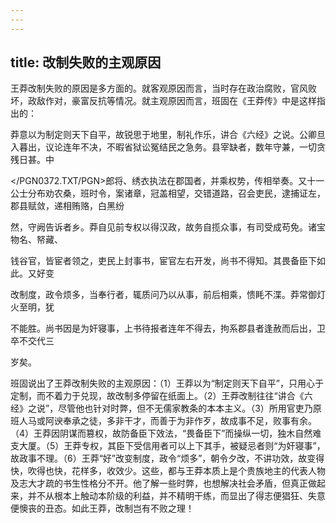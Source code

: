 ```yaml
---
---
---
```

title: 改制失败的主观原因
---



王莽改制失败的原因是多方面的。就客观原因而言，当时存在政治腐败，官风败坏，政敌作对，豪富反抗等情况。就主观原因而言，班固在《王莽传》中是这样指出的：

莽意以为制定则天下自平，故锐思于地里，制礼作乐，讲合《六经》之说。公卿旦入暮出，议论连年不决，不暇省狱讼冤结民之急务。县宰缺者，数年守兼，一切贪残日甚。中

</PGN0372.TXT/PGN>郎将、绣衣执法在郡国者，并乘权势，传相举奏。又十一公士分布劝农桑，班时令，案诸章，冠盖相望，交错道路，召会吏民，逮捕证左，郡县赋敛，递相贿赂，白黑纷

然，守阙告诉者乡。莽自见前专权以得汉政，故务自揽众事，有司受成苟免。诸宝物名、帑藏、

钱谷官，皆宦者领之，吏民上封事书，宦官左右开发，尚书不得知。其畏备臣下如此。又好变

改制度，政令烦多，当奉行者，辄质问乃以从事，前后相乘，愦眊不渫。莽常御灯火至明，犹

不能胜。尚书因是为奸寝事，上书待报者连年不得去，拘系郡县者逢赦而后出，卫卒不交代三

岁矣。

班固说出了王莽改制失败的主观原因：（1）王莽以为“制定则天下自平”，只用心于定制，而不着力于兑现，故改制多停留在纸面上。（2）王莽改制往往“讲合《六经》之说”，尽管他也针对时弊，但不无儒家教条的本本主义。（3）所用官吏乃原班人马或阿谀奉承之徒，多非干才，而善于为非作歹，故成事不足，败事有余。（4）王莽因阴谋而篡权，故防备臣下效法，“畏备臣下”而操纵一切，独木自然难支大厦。（5）王莽专权，其臣下受信用者可以上下其手，被疑忌者则“为奸寝事”，故政事不理。（6）王莽“好”改变制度，政令“烦多”，朝令夕改，不讲功效，故变得快，吹得也快，花样多，收效少。这些，都与王莽本质上是个贵族地主的代表人物及志大才疏的书生性格分不开。他了解一些时弊，也想解决社会矛盾，但真正做起来，并不从根本上触动本阶级的利益，并不精明干练，而显出了得志便猖狂、失意便懊丧的丑态。如此王莽，改制岂有不败之理！